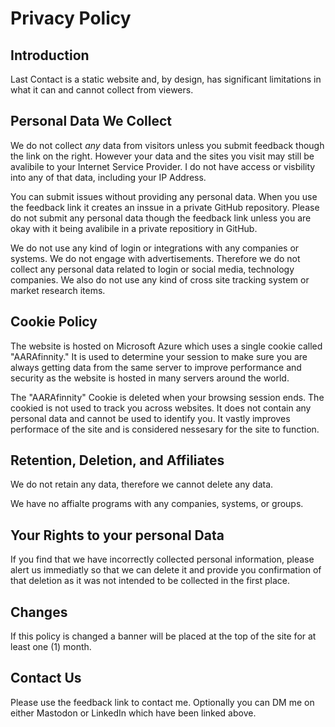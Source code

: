 # Privacy Policy

## Introduction
Last Contact is a static website and, by design, has significant limitations in what it can and cannot collect from viewers.

## Personal Data We Collect
We do not collect *any* data from visitors unless you submit feedback though the link on the right. However your data and the sites you visit may still be avalibile to your Internet Service Provider. I do not have access or visbility into any of that data, including your IP Address. 

You can submit issues without providing any personal data. When you use the feedback link it creates an inssue in a private GitHub repository. Please do not submit any personal data though the feedback link unless you are okay with it being avalibile in a private repositiory in GitHub.

We do not use any kind of login or integrations with any companies or systems. We do not engage with advertisements. Therefore we do not collect any personal data related to login or social media, technology companies. We also do not use any kind of cross site tracking system or market research items.

## Cookie Policy
The website is hosted on Microsoft Azure which uses a single cookie called "AARAfinnity." It is used to determine your session to make sure you are always getting data from the same server to improve performance and security as the website is hosted in many servers around the world.

The "AARAfinnity" Cookie is deleted when your browsing session ends. The cookied is not used to track you across websites. It does not contain any personal data and cannot be used to identify you. It vastly improves performace of the site and is considered nessesary for the site to function.

## Retention, Deletion, and Affiliates

We do not retain any data, therefore we cannot delete any data.

We have no affialte programs with any companies, systems, or groups.

## Your Rights to your personal Data

If you find that we have incorrectly collected personal information, please alert us immediatly so that we can delete it and provide you confirmation of that deletion as it was not intended to be collected in the first place. 

## Changes

If this policy is changed a banner will be placed at the top of the site for at least one (1) month.

## Contact Us

Please use the feedback link to contact me.
Optionally you can DM me on either Mastodon or LinkedIn which have been linked above.